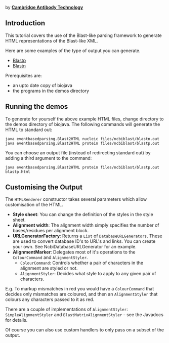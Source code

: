 by '''[mailto:bioinformatics@CambridgeAntibody.com Cambridge Antibody Technology]'''

== Introduction ==

This tutorial covers the use of the Blast-like parsing framework to generate HTML representations of the Blast-like XML.

Here are some examples of the type of output you can generate.

* [http://www.biojava.org/tutorials/blastlikeParsingCookBook/blastp.html Blastp]
* [http://www.biojava.org/tutorials/blastlikeParsingCookBook/blastp.html Blastn]

Prerequisites are:

* an upto date copy of biojava 
* the programs in the demos directory 

== Running the demos ==

To generate for yourself the above example HTML files, change directory to the demos directory of biojava. The following commands will generate the HTML to standard out:

<pre>java eventbasedparsing.Blast2HTML nucleic files/ncbiblast/blastn.out
java eventbasedparsing.Blast2HTML protein files/ncbiblast/blastp.out</pre>

You can choose an output file (instead of redirecting standard out) by adding a third argument to the command:

<pre>java eventbasedparsing.Blast2HTML protein files/ncbiblast/blastp.out blastp.html</pre>

== Customising the Output ==

The <code>HTMLRenderer</code> constructor takes several parameters which allow customisation of the HTML. 

* '''Style sheet''': You can change the definition of the styles in the style sheet. 
* '''Alignment width''': The alignment width simply specifies the number of bases/residues per alignment block. 
* '''URLGeneratorFactory''': Returns a <code>List</code> of <code>DatabaseURLGenerators</code>. These are used to convert database ID's to URL's and links. You can create your own. See NcbiDatabaseURLGenerator for an example. 
* '''AlignmentMarker''': Delegates most of it's operations to the <code>ColourCommand</code> and <code>AlignmentStyler</code>.
** <code>ColourCommand</code>: Controls whether a pair of characters in the alignment are styled or not. 
** <code>AlignmentStyler</code>: Decides what style to apply to any given pair of characters. 

E.g. To markup mismatches in red you would have a <code>ColourCommand</code> that decides only mismatches are coloured, and then an <code>AlignmentStyler</code> that colours any characters passed to it as red.

There are a couple of implementations of <code>AlignmentStyler</code>: <code>SimpleAlignmentStyler</code> and <code>BlastMatrixAlignmentStyler</code> - see the Javadocs for details. 

Of course you can also use custom handlers to only pass on a subset of the output. 

{{Tutorial:Footer}}